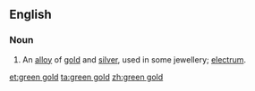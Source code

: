 ==English==
===Noun===
{{en-noun|-|head=[[green]] [[gold]]}}

# An [[alloy]] of [[gold]] and [[silver]], used in some jewellery; [[electrum]].

[[et:green gold]]
[[ta:green gold]]
[[zh:green gold]]
